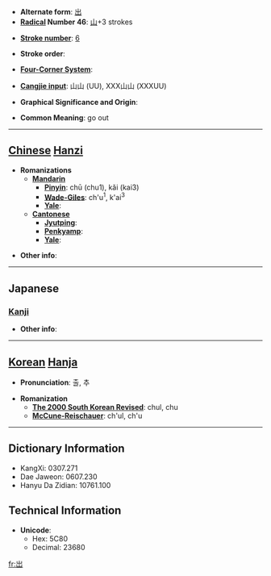 * '''Alternate form''': [[出]] 
* '''[[Wiktionary:Chinese radical index| Radical]] Number 46''': [[Wiktionary:Chinese radical index 山|山]]+3 strokes

* '''[[Wiktionary:Chinese total strokes index|Stroke number]]''': [[Wiktionary:Chinese total strokes index 6|6]]

* '''Stroke order''': 

* '''[[Wiktionary:Chinese four corner index|Four-Corner System]]''': 

* '''[[Wiktionary:Chinese Cangjie index|Cangjie input]]''': 山山 (UU), XXX山山 (XXXUU)

* '''Graphical Significance and Origin''': 

* '''Common Meaning''': go out

----

== [[Chinese]] [[Hanzi]] ==

* '''Romanizations'''
** '''[[Mandarin]]'''
*** '''[[Pinyin]]''': chū (chu1), kǎi (kai3)
*** '''[[Wade-Giles]]''': ch'u<sup>1</sup>, k'ai<sup>3</sup>
*** '''[[Yale]]''': 
** '''[[Cantonese]]'''
*** '''[[Jyutping]]''':
*** '''[[Penkyamp]]''': 
*** '''[[Yale]]''': 

* '''Other info''': 

----

==Japanese==
===[[Kanji]]===
{{kanji|on readings=[[しゅつ]] (shutsu), [[すい]] (sui)|kun readings=[[でる]] (deru), [[だす]] (dasu)}}

* '''Other info''':  

----

== [[Korean]] [[Hanja]] ==

* '''Pronunciation''': 출, 추

* '''Romanization'''
** '''[[The 2000 South Korean Revised Romanization|The 2000 South Korean Revised]]''': chul, chu
** '''[[McCune-Reischauer]]''': ch'ul, ch'u

----

== Dictionary Information ==

* KangXi: 0307.271
* Dae Jaweon: 0607.230
* Hanyu Da Zidian: 10761.100

== Technical Information ==

* '''Unicode''':
** Hex: 5C80
** Decimal: 23680

[[fr:岀]]